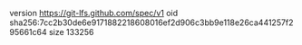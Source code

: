 version https://git-lfs.github.com/spec/v1
oid sha256:7cc2b30de6e9171882218608016ef2d906c3bb9e118e26ca441257f295661c64
size 133256
